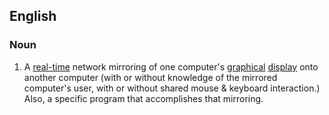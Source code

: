==English==
{{wikipedia|dab=remote desktop}}

===Noun===
{{en-noun|head=[[remote]] [[desktop]]}}

# {{context|computing|lang=en}} A [[real-time]] network mirroring of one computer's [[graphical]] [[display]] onto another computer (with or without knowledge of the mirrored computer's user, with or without shared mouse & keyboard interaction.) Also, a specific program that accomplishes that mirroring.